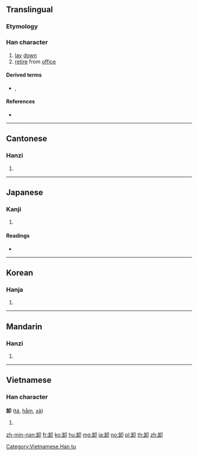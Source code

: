 {{also|缷}}
==Translingual==

===Etymology===
{{Han compound|午|止|卪|ls=ic}}

===Han character===
{{Han char|rn=26|rad=卩|as=06|sn=8|four=87120|canj=OMSL|ids=⿰𦈢卩}}

# [[lay]] [[down]]
# [[retire]] from [[office]]

====Derived terms====
* {{l|mul|御}}, {{l|mul|禦}}

====References====
* {{Han ref|kx=0159.240|dkj=02861|dj=0365.060|hdz=10314.030|uh=5378|ud=21368|bh=A8F8|bd=43256}}

----

==Cantonese==

===Hanzi===
{{yue-hanzi|jyut=|y=se3}}

# {{defn|lang=yue|sort=卩06}}

----

==Japanese==

===Kanji===
{{ja-kanji|grade=c|rs=卩06}}

# {{defn|lang=ja|sort=卩06}}

====Readings====
* {{ja-readings|on=[[しゃ]] (sha)|kun=[[おろす]] (orosu), [[おろし]] (oroshi)}}

----

==Korean==

===Hanja===
{{ko-hanja|hangeul=사|rv=sa|mr=sa}}

# {{defn|lang=ko|sort=卩06}}

----

==Mandarin==

===Hanzi===
{{cmn-hanzi|pin=[[ān]] ([[an1]]), [[chǎng]] ([[chang3]]), [[xiè]] ([[xie4]])|wg=an<sup>1</sup>, ch'ang<sup>3</sup>, hsieh<sup>4</sup>}}

# {{defn|lang=cmn|sort=卩06}}

----

==Vietnamese==

===Han character===
'''卸''' ([[tá]], [[hằm]], [[xả]])

# {{defn|lang=vi}}

[[Category:Vietnamese Han tu]]

[[zh-min-nan:卸]]
[[fr:卸]]
[[ko:卸]]
[[hu:卸]]
[[mg:卸]]
[[ja:卸]]
[[no:卸]]
[[pl:卸]]
[[th:卸]]
[[zh:卸]]